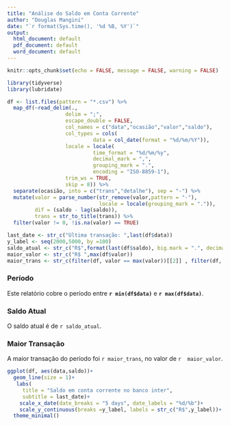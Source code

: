 ```yaml
---
title: "Análise do Saldo em Conta Corrente"
author: "Douglas Mangini"
date: "`r format(Sys.time(), '%d %B, %Y')`"
output:
  html_document: default
  pdf_document: default
  word_document: default
---
```


```r
knitr::opts_chunk$set(echo = FALSE, message = FALSE, warning = FALSE)
```

```r
library(tidyverse)
library(lubridate)
```

```r
df <- list.files(pattern = "*.csv") %>%
  map_df(~read_delim(.,
                   delim = ";", 
                   escape_double = FALSE, 
                   col_names = c("data","ocasião","valor","saldo"), 
                   col_types = cols(
                            data = col_date(format = "%d/%m/%Y")), 
                   locale = locale(
                            time_format = "%d/%m/%y", 
                            decimal_mark = ",", 
                            grouping_mark = ".", 
                            encoding = "ISO-8859-1"),
                   trim_ws = TRUE, 
                   skip = 8)) %>%
  separate(ocasião, into = c("trans","detalhe"), sep = "-") %>%
  mutate(valor = parse_number(str_remove(valor,pattern = "-"),
                              locale = locale(grouping_mark = ".")),
         dif = (saldo - lag(saldo)),
         trans = str_to_title(trans)) %>%
  filter(valor != 0, !is.na(valor) == TRUE)
```

```r
last_date <- str_c("Última transação: ",last(df$data))
y_label <- seq(2000,5000, by =100)
saldo_atual <- str_c("R$",format(last(df$saldo), big.mark = ".", decimal.mark = ","))
maior_valor <- str_c("R$ ",max(df$valor))
maior_trans <- str_c(filter(df, valor == max(valor))[[2]] , filter(df, valor == max(valor))[[3]])

```

### Período

Este relatório cobre o período entre **`r min(df$data)`** e **`r max(df$data)`**. 


### Saldo Atual
O saldo atual é de `r saldo_atual`. 

### Maior Transação
A maior transação do período foi `r maior_trans`, no valor de `r  maior_valor`.

 

```r

ggplot(df, aes(data,saldo))+
  geom_line(size = 1)+
   labs(
     title = "Saldo em conta corrente no banco inter",
     subtitle = last_date)+
    scale_x_date(date_breaks = "5 days", date_labels = "%d/%b")+
    scale_y_continuous(breaks =y_label, labels = str_c("R$",y_label))+
  theme_minimal()
```

